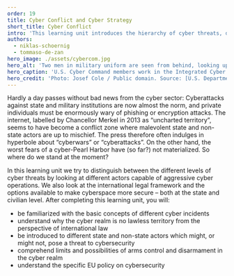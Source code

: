 ```yaml
---
order: 19
title: Cyber Conflict and Cyber Strategy
short_title: Cyber Conflict
intro: 'This learning unit introduces the hierarchy of cyber threats, describes the aggressive and defensive capabilities of various actors, and examines the international legal framework and options available to improve cyber security in military and civilian contexts.'
authors:
  - niklas-schoernig
  - tommaso-de-zan
hero_image: ./assets/cybercom.jpg
hero_alt: 'Two men in military uniform are seen from behind, looking up at large screens showing world maps, graphs, and other information.'
hero_caption: 'U.S. Cyber Command members work in the Integrated Cyber Center at Fort George G. Meade, Maryland on 2 April, 2021.'
hero_credit: 'Photo: Josef Cole / Public domain. Source: [U.S. Department of Defense](https://www.dvidshub.net/image/6762559/us-cyber-command-integrated-intelligence-center-joint-operations-center)'
---
```


Hardly a day passes without bad news from the cyber sector: Cyberattacks against state and military institutions are now almost the norm, and private individuals must be enormously wary of phishing or encryption attacks. The internet, labelled by Chancellor Merkel in 2013 as “uncharted territory”, seems to have become a conflict zone where malevolent state and non-state actors are up to mischief. The press therefore often indulges in hyperbole about “cyberwars” or “cyberattacks”. On the other hand, the worst fears of a cyber-Pearl Harbor have (so far?) not materialized. So where do we stand at the moment?

In this learning unit we try to distinguish between the different levels of cyber threats by looking at different actors capable of aggressive cyber operations. We also look at the international legal framework and the options available to make cyberspace more secure – both at the state and civilian level. After completing this learning unit, you will:

- be familiarized with the basic concepts of different cyber incidents
- understand why the cyber realm is no lawless territory from the perspective of international law
- be introduced to different state and non-state actors which might, or might not, pose a threat to cybersecurity
- comprehend limits and possibilities of arms control and disarmament in the cyber realm
- understand the specific EU policy on cybersecurity
